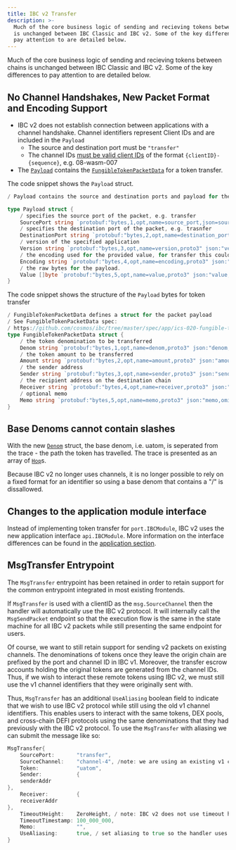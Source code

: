 ```yaml
---
title: IBC v2 Transfer
description: >-
  Much of the core business logic of sending and recieving tokens between chains
  is unchanged between IBC Classic and IBC v2. Some of the key differences to
  pay attention to are detailed below.
---
```


Much of the core business logic of sending and recieving tokens between chains is unchanged between IBC Classic and IBC v2. Some of the key differences to pay attention to are detailed below.

## No Channel Handshakes, New Packet Format and Encoding Support

* IBC v2 does not establish connection between applications with a channel handshake. Channel identifiers represent Client IDs and are included in the `Payload`
  * The source and destination port must be `"transfer"`
  * The channel IDs [must be valid client IDs](https://github.com/cosmos/ibc-go/blob/main/modules/apps/transfer/v2/ibc_module.go#L46-L47) of the format `{clientID}-{sequence}`, e.g. 08-wasm-007
* The [`Payload`](https://github.com/cosmos/ibc-go/blob/main/modules/core/04-channel/v2/types/packet.pb.go#L146-L158) contains the [`FungibleTokenPacketData`](https://github.com/cosmos/ibc-go/blob/main/modules/apps/transfer/types/packet.pb.go#L28-L39) for a token transfer.

The code snippet shows the `Payload` struct.

```go expandable
/ Payload contains the source and destination ports and payload for the application (version, encoding, raw bytes)

type Payload struct {
	/ specifies the source port of the packet, e.g. transfer
	SourcePort string `protobuf:"bytes,1,opt,name=source_port,json=sourcePort,proto3" json:"source_port,omitempty"`
	/ specifies the destination port of the packet, e.g. trasnfer
	DestinationPort string `protobuf:"bytes,2,opt,name=destination_port,json=destinationPort,proto3" json:"destination_port,omitempty"`
	/ version of the specified application
	Version string `protobuf:"bytes,3,opt,name=version,proto3" json:"version,omitempty"`
	/ the encoding used for the provided value, for transfer this could be JSON, protobuf or ABI
	Encoding string `protobuf:"bytes,4,opt,name=encoding,proto3" json:"encoding,omitempty"`
	/ the raw bytes for the payload.
	Value []byte `protobuf:"bytes,5,opt,name=value,proto3" json:"value,omitempty"`
}
```

The code snippet shows the structure of the `Payload` bytes for token transfer

```go expandable
/ FungibleTokenPacketData defines a struct for the packet payload
/ See FungibleTokenPacketData spec:
/ https://github.com/cosmos/ibc/tree/master/spec/app/ics-020-fungible-token-transfer#data-structures
type FungibleTokenPacketData struct {
	/ the token denomination to be transferred
	Denom string `protobuf:"bytes,1,opt,name=denom,proto3" json:"denom,omitempty"`
	/ the token amount to be transferred
	Amount string `protobuf:"bytes,2,opt,name=amount,proto3" json:"amount,omitempty"`
	/ the sender address
	Sender string `protobuf:"bytes,3,opt,name=sender,proto3" json:"sender,omitempty"`
	/ the recipient address on the destination chain
	Receiver string `protobuf:"bytes,4,opt,name=receiver,proto3" json:"receiver,omitempty"`
	/ optional memo
	Memo string `protobuf:"bytes,5,opt,name=memo,proto3" json:"memo,omitempty"`
}
```

## Base Denoms cannot contain slashes

With the new [`Denom`](https://github.com/cosmos/ibc-go/blob/main/modules/apps/transfer/types/token.pb.go#L81-L87) struct, the base denom, i.e. uatom, is seperated from the trace - the path the token has travelled. The trace is presented as an array of [`Hop`](https://github.com/cosmos/ibc-go/blob/main/modules/apps/transfer/types/token.pb.go#L136-L140)s.

Because IBC v2 no longer uses channels, it is no longer possible to rely on a fixed format for an identifier so using a base denom that contains a "/" is dissallowed.

## Changes to the application module interface

Instead of implementing token transfer for `port.IBCModule`, IBC v2 uses the new application interface `api.IBCModule`. More information on the interface differences can be found in the [application section](/docs/ibc/next/ibc/apps/ibcv2apps).

## MsgTransfer Entrypoint

The `MsgTransfer` entrypoint has been retained in order to retain support for the common entrypoint integrated in most existing frontends.

If `MsgTransfer` is used with a clientID as the `msg.SourceChannel` then the handler will automatically use the IBC v2 protocol. It will internally call the `MsgSendPacket` endpoint so that the execution flow is the same in the state machine for all IBC v2 packets while still presenting the same endpoint for users.

Of course, we want to still retain support for sending v2 packets on existing channels. The denominations of tokens once they leave the origin chain are prefixed by the port and channel ID in IBC v1. Moreover, the transfer escrow accounts holding the original tokens are generated from the channel IDs. Thus, if we wish to interact these remote tokens using IBC v2, we must still use the v1 channel identifiers that they were originally sent with.

Thus, `MsgTransfer` has an additional `UseAliasing` boolean field to indicate that we wish to use IBC v2 protocol while still using the old v1 channel identifiers. This enables users to interact with the same tokens, DEX pools, and cross-chain DEFI protocols using the same denominations that they had previously with the IBC v2 protocol. To use the `MsgTransfer` with aliasing we can submit the message like so:

```go expandable
MsgTransfer{
    SourcePort:       "transfer",
    SourceChannel:    "channel-4", /note: we are using an existing v1 channel identiifer
	Token:            "uatom",
    Sender:           {
    senderAddr
},
    Receiver:         {
    receiverAddr
},
    TimeoutHeight:    ZeroHeight, / note: IBC v2 does not use timeout height
	TimeoutTimestamp: 100_000_000,
    Memo:             "",
    UseAliasing:      true, / set aliasing to true so the handler uses IBC v2 instead of IBC v1
}
```
